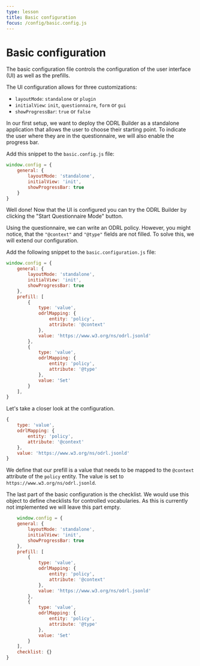 ```yaml
---
type: lesson
title: Basic configuration
focus: /config/basic.config.js
---
```


# Basic configuration

The basic configuration file controls the configuration of the user interface (UI) as well as the prefills. 

The UI configuration allows for three customizations:

- `layoutMode`: `standalone` or `plugin`
- `initialView`: `init`, `questionnaire`, `form` or `gui`
- `showProgressBar`: `true` or `false`

In our first setup, we want to deploy the ODRL Builder as a standalone application that allows the user to choose their starting point. To indicate the user where they are in the questionnaire, we will also enable the progress bar. 

Add this snippet to the `basic.config.js` file:
```js add={2-6}
window.config = {
    general: {
        layoutMode: 'standalone',
        initialView: 'init',
        showProgressBar: true
    }
}
```

Well done! Now that the UI is configured you can try the ODRL Builder by clicking the "Start Questionnaire Mode" button. 

Using the questionnaire, we can write an ODRL policy. However, you might notice, that the `"@context"` and `"@type"` fields are not filled. To solve this, we will extend our configuration. 

Add the following snippet to the `basic.configuration.js` file: 
```js add={7-24}
window.config = {
    general: {
        layoutMode: 'standalone',
        initialView: 'init',
        showProgressBar: true
    },
    prefill: [
		{
			type: 'value',
			odrlMapping: {
				entity: 'policy',
				attribute: '@context'
			},
			value: 'https://www.w3.org/ns/odrl.jsonld'
		},
		{
			type: 'value',
			odrlMapping: {
				entity: 'policy',
				attribute: '@type'
			},
			value: 'Set'
		}
	],
}
```

Let's take a closer look at the configuration. 

```js
{
    type: 'value',
    odrlMapping: {
        entity: 'policy',
        attribute: '@context'
    },
    value: 'https://www.w3.org/ns/odrl.jsonld'
}
```

We define that our prefill is a value that needs to be mapped to the `@context` attribute of the `policy` entity. The value is set to `https://www.w3.org/ns/odrl.jsonld`. 

The last part of the basic configuration is the checklist. We would use this object to define checklists for controlled vocabularies. As this is currently not implemented we will leave this part empty.
```js add={25}
    window.config = {
    general: {
        layoutMode: 'standalone',
        initialView: 'init',
        showProgressBar: true
    },
    prefill: [
		{
			type: 'value',
			odrlMapping: {
				entity: 'policy',
				attribute: '@context'
			},
			value: 'https://www.w3.org/ns/odrl.jsonld'
		},
		{
			type: 'value',
			odrlMapping: {
				entity: 'policy',
				attribute: '@type'
			},
			value: 'Set'
		}
	],
    checklist: {}
}
```